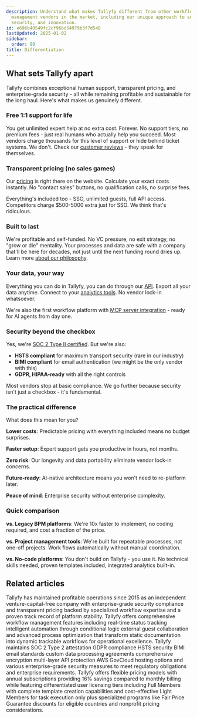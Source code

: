 ```yaml
---
description: Understand what makes Tallyfy different from other workflow and process
  management vendors in the market, including our unique approach to support, pricing,
  security, and innovation.
id: e696b40549fc2cf96bd54979b3f7d548
lastUpdated: 2025-01-02
sidebar:
  order: 90
title: Differentiation
---
```


## What sets Tallyfy apart

Tallyfy combines exceptional human support, transparent pricing, and enterprise-grade security - all while remaining profitable and sustainable for the long haul. Here's what makes us genuinely different.

### Free 1:1 support for life

You get unlimited expert help at no extra cost. Forever. No support tiers, no premium fees - just real humans who actually help you succeed. Most vendors charge thousands for this level of support or hide behind ticket systems. We don't. Check our [customer reviews](https://www.capterra.com/p/143084/Tallyfy/) - they speak for themselves.

### Transparent pricing (no sales games)

Our [pricing](/products/pro/pricing/) is right there on the website. Calculate your exact costs instantly. No "contact sales" buttons, no qualification calls, no surprise fees. 

Everything's included too - SSO, unlimited guests, full API access. Competitors charge $500-5000 extra just for SSO. We think that's ridiculous.

### Built to last

We're profitable and self-funded. No VC pressure, no exit strategy, no "grow or die" mentality. Your processes and data are safe with a company that'll be here for decades, not just until the next funding round dries up. Learn more [about our philosophy](/products/pro/miscellaneous/about-tallyfy/).

### Your data, your way

Everything you can do in Tallyfy, you can do through our [API](/products/pro/integrations/open-api/). Export all your data anytime. Connect to your [analytics tools](/products/pro/integrations/analytics/). No vendor lock-in whatsoever.

We're also the first workflow platform with [MCP server integration](/products/pro/integrations/mcp-server/) - ready for AI agents from day one.

### Security beyond the checkbox

Yes, we're [SOC 2 Type II certified](/products/pro/compliance/). But we're also:
- **HSTS compliant** for maximum transport security (rare in our industry)
- **BIMI compliant** for email authentication (we might be the only vendor with this)
- **GDPR, HIPAA-ready** with all the right controls

Most vendors stop at basic compliance. We go further because security isn't just a checkbox - it's fundamental.

### The practical difference

What does this mean for you?

**Lower costs**: Predictable pricing with everything included means no budget surprises.

**Faster setup**: Expert support gets you productive in hours, not months.

**Zero risk**: Our longevity and data portability eliminate vendor lock-in concerns.

**Future-ready**: AI-native architecture means you won't need to re-platform later.

**Peace of mind**: Enterprise security without enterprise complexity.

### Quick comparison

**vs. Legacy BPM platforms**: We're 10x faster to implement, no coding required, and cost a fraction of the price.

**vs. Project management tools**: We're built for repeatable processes, not one-off projects. Work flows automatically without manual coordination.

**vs. No-code platforms**: You don't build on Tallyfy - you use it. No technical skills needed, proven templates included, integrated analytics built-in.


## Related articles
<CardGrid>
<LinkTitleCard header="<b>Miscellaneous > About Tallyfy</b>" href="/products/pro/miscellaneous/about-tallyfy/" > Tallyfy has maintained profitable operations since 2015 as an independent venture-capital-free company with enterprise-grade security compliance and transparent pricing backed by specialized workflow expertise and a proven track record of platform stability. </LinkTitleCard>
<LinkTitleCard header="<b>Tutorials > Key features</b>" href="/products/pro/tutorials/features/" > Tallyfy offers comprehensive workflow management features including real-time status tracking intelligent automation through conditional logic external guest collaboration and advanced process optimization that transform static documentation into dynamic trackable workflows for operational excellence. </LinkTitleCard>
<LinkTitleCard header="<b>Miscellaneous > Terms & legals</b>" href="/products/pro/miscellaneous/terms-legals/" > Tallyfy maintains SOC 2 Type 2 attestation GDPR compliance HSTS security BIMI email standards custom data processing agreements comprehensive encryption multi-layer API protection AWS GovCloud hosting options and various enterprise-grade security measures to meet regulatory obligations and enterprise requirements. </LinkTitleCard>
<LinkTitleCard header="<b>Pro > Pricing</b>" href="/products/pro/pricing/" > Tallyfy offers flexible pricing models with annual subscriptions providing 16% savings compared to monthly billing while featuring differentiated user licensing tiers including Full Members with complete template creation capabilities and cost-effective Light Members for task execution only plus specialized programs like Fair Price Guarantee discounts for eligible countries and nonprofit pricing considerations. </LinkTitleCard>
</CardGrid>